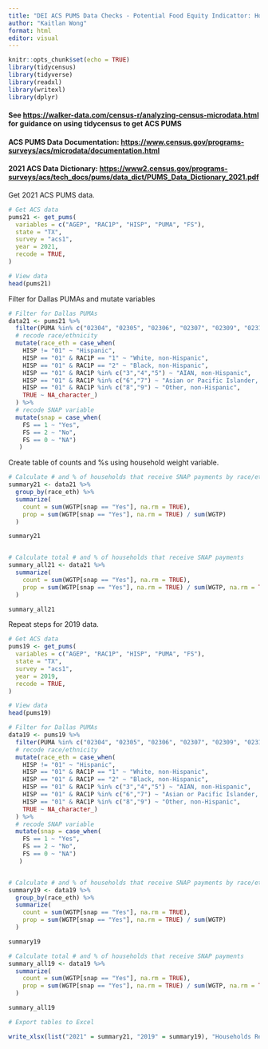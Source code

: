 ---
title: "DEI ACS PUMS Data Checks - Potential Food Equity Indicattor: Households Receiving SNAP (all ages)"
author: "Kaitlan Wong"
format: html
editor: visual
---

```{r setup, include=FALSE}
knitr::opts_chunk$set(echo = TRUE)
library(tidycensus) 
library(tidyverse) 
library(readxl) 
library(writexl) 
library(dplyr)
```

#### See <https://walker-data.com/census-r/analyzing-census-microdata.html> for guidance on using tidycensus to get ACS PUMS

#### ACS PUMS Data Documentation: <https://www.census.gov/programs-surveys/acs/microdata/documentation.html>

#### 2021 ACS Data Dictionary: <https://www2.census.gov/programs-surveys/acs/tech_docs/pums/data_dict/PUMS_Data_Dictionary_2021.pdf>

Get 2021 ACS PUMS data.

```{r}
# Get ACS data
pums21 <- get_pums(
  variables = c("AGEP", "RAC1P", "HISP", "PUMA", "FS"),
  state = "TX",
  survey = "acs1",
  year = 2021,
  recode = TRUE,
)

# View data
head(pums21)
```

Filter for Dallas PUMAs and mutate variables

```{r}
# Filter for Dallas PUMAs
data21 <- pums21 %>%
  filter(PUMA %in% c("02304", "02305", "02306", "02307", "02309", "02310", "02311", "02312", "02313", "02314", "02315", "02316", "02319", "01901", "02001")) %>%
  # recode race/ethnicity
  mutate(race_eth = case_when(
    HISP != "01" ~ "Hispanic",
    HISP == "01" & RAC1P == "1" ~ "White, non-Hispanic",
    HISP == "01" & RAC1P == "2" ~ "Black, non-Hispanic",
    HISP == "01" & RAC1P %in% c("3","4","5") ~ "AIAN, non-Hispanic",
    HISP == "01" & RAC1P %in% c("6","7") ~ "Asian or Pacific Islander, non-Hispanic",
    HISP == "01" & RAC1P %in% c("8","9") ~ "Other, non-Hispanic",
    TRUE ~ NA_character_)
  ) %>%
  # recode SNAP variable
  mutate(snap = case_when(
    FS == 1 ~ "Yes",
    FS == 2 ~ "No",
    FS == 0 ~ "NA")
   )
```

Create table of counts and %s using household weight variable.

```{r}
# Calculate # and % of households that receive SNAP payments by race/ethnicity of householder
summary21 <- data21 %>%
  group_by(race_eth) %>%
  summarize(
    count = sum(WGTP[snap == "Yes"], na.rm = TRUE),
    prop = sum(WGTP[snap == "Yes"], na.rm = TRUE) / sum(WGTP)
  )

summary21


# Calculate total # and % of households that receive SNAP payments
summary_all21 <- data21 %>%
  summarize(
    count = sum(WGTP[snap == "Yes"], na.rm = TRUE),
    prop = sum(WGTP[snap == "Yes"], na.rm = TRUE) / sum(WGTP, na.rm = TRUE)
  )

summary_all21
```

Repeat steps for 2019 data.

```{r}
# Get ACS data
pums19 <- get_pums(
  variables = c("AGEP", "RAC1P", "HISP", "PUMA", "FS"),
  state = "TX",
  survey = "acs1",
  year = 2019,
  recode = TRUE,
)

# View data
head(pums19)
```

```{r}
# Filter for Dallas PUMAs
data19 <- pums19 %>%
  filter(PUMA %in% c("02304", "02305", "02306", "02307", "02309", "02310", "02311", "02312", "02313", "02314", "02315", "02316", "02319", "01901", "02001")) %>%
  # recode race/ethnicity
  mutate(race_eth = case_when(
    HISP != "01" ~ "Hispanic",
    HISP == "01" & RAC1P == "1" ~ "White, non-Hispanic",
    HISP == "01" & RAC1P == "2" ~ "Black, non-Hispanic",
    HISP == "01" & RAC1P %in% c("3","4","5") ~ "AIAN, non-Hispanic",
    HISP == "01" & RAC1P %in% c("6","7") ~ "Asian or Pacific Islander, non-Hispanic",
    HISP == "01" & RAC1P %in% c("8","9") ~ "Other, non-Hispanic",
    TRUE ~ NA_character_)
  ) %>%
  # recode SNAP variable
  mutate(snap = case_when(
    FS == 1 ~ "Yes",
    FS == 2 ~ "No",
    FS == 0 ~ "NA")
   )


# Calculate # and % of households that receive SNAP payments by race/ethnicity of householder
summary19 <- data19 %>%
  group_by(race_eth) %>%
  summarize(
    count = sum(WGTP[snap == "Yes"], na.rm = TRUE),
    prop = sum(WGTP[snap == "Yes"], na.rm = TRUE) / sum(WGTP)
  )

summary19

# Calculate total # and % of households that receive SNAP payments
summary_all19 <- data19 %>%
  summarize(
    count = sum(WGTP[snap == "Yes"], na.rm = TRUE),
    prop = sum(WGTP[snap == "Yes"], na.rm = TRUE) / sum(WGTP, na.rm = TRUE)
  )

summary_all19
```

```{r}
# Export tables to Excel

write_xlsx(list("2021" = summary21, "2019" = summary19), "Households Receiving SNAP.xlsx")
```
